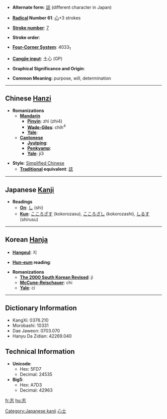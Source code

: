 * '''Alternate form''': [[誌]] (different character in Japan)

* '''[[Wiktionary:Chinese radical index| Radical]] Number 61''': [[Wiktionary:Chinese radical index 心|心]]+3 strokes

* '''[[Wiktionary:Chinese total strokes index|Stroke number]]''': [[Wiktionary:Chinese total strokes index 7|7]]

* '''Stroke order''': 

* '''[[Wiktionary:Chinese four corner index|Four-Corner System]]''': 4033<sub>1</sub>

* '''[[Wiktionary:Chinese Cangjie index|Cangjie input]]''': 土心 (GP)

* '''Graphical Significance and Origin''': 

* '''Common Meaning''': purpose, will, determination

----

== Chinese [[Hanzi]] ==

* '''Romanizations'''
** '''[[Mandarin]]'''
*** '''[[Pinyin]]''': zhì (zhi4)
*** '''[[Wade-Giles]]''': chih<sup>4</sup>
*** '''[[Yale]]''': 
** '''[[Cantonese]]'''
*** '''[[Jyutping]]''':
*** '''[[Penkyamp]]''': 
*** '''[[Yale]]''': ji3

* '''Style''': [[Simplified Chinese]] 
** '''[[Traditional Chinese|Traditional]] equivalent''': [[誌]]


----

== Japanese [[Kanji]] ==

* '''Readings'''
** '''[[On]]''': [[し]] (shi)
** '''[[Kun]]''': [[こころざす]] (kokorozasu), [[こころざし]] (kokorozashi), [[しるす]] (shirusu)
 

----

== Korean [[Hanja]] ==

* '''[[Hangeul]]''': 지

* '''[[Hun-eum]] reading''': 

* '''Romanizations'''
** '''[[The 2000 South Korean Revised Romanization|The 2000 South Korean Revised]]''': ji
** '''[[McCune-Reischauer]]''': chi
** '''[[Yale]]''': ci

----

== Dictionary Information ==

* KangXi: 0376.210
* Morobashi: 10331
* Dae Jaweon: 0703.070
* Hanyu Da Zidian: 42269.040

== Technical Information ==

* '''Unicode''':
** Hex: 5FD7
** Decimal: 24535
* '''Big5''':
** Hex: A7D3
** Decimal: 42963

[[Category:Japanese kanji]]
[[Category:CJKV simplified characters which already existed as traditional characters|心士]]

[[fr:志]]
[[hu:志]]